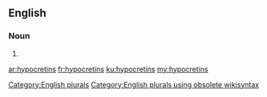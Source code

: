 ==English==

===Noun===
{{head|en}}

# {{plural of|hypocretin}}

[[Category:English plurals]][[Category:English plurals using obsolete wikisyntax]]

[[ar:hypocretins]]
[[fr:hypocretins]]
[[ku:hypocretins]]
[[my:hypocretins]]